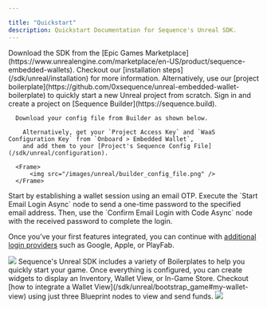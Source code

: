 ---

title: "Quickstart"
description: Quickstart Documentation for Sequence's Unreal SDK.
---

<Steps>
  <Step title="Install the Unreal SDK">
      Download the SDK from the [Epic Games Marketplace](https://www.unrealengine.com/marketplace/en-US/product/sequence-embedded-wallets).
      Checkout our [installation steps](/sdk/unreal/installation) for more information. Alternatively, use our
      [project boilerplate](https://github.com/0xsequence/unreal-embedded-wallet-boilerplate) to quickly start a new Unreal project from scratch.

  </Step>
  <Step title="Configure the SDK">
        Sign in and create a project on [Sequence Builder](https://sequence.build).

      Download your config file from Builder as shown below.

        Alternatively, get your `Project Access Key` and `WaaS Configuration Key` from `Onboard > Embedded Wallet`,
        and add them to your [Project's Sequence Config File](/sdk/unreal/configuration).

      <Frame>
          <img src="/images/unreal/builder_config_file.png" />
      </Frame>
  </Step>
  <Step title="Integrate E-Mail Login">
Start by establishing a wallet session using an email OTP. Execute the `Start Email Login Async` node to send a
one-time password to the specified email address. Then, use the `Confirm Email Login with Code Async` node with the
received password to complete the login.

Once you’ve your first features integrated, you can continue with [additional login providers](/sdk/unreal/authentication)
such as Google, Apple, or PlayFab.

<Frame caption="Email Otp">
    <img src="/images/unreal/email_otp.png" />
</Frame>
  </Step>
    <Step title="Test Sequence's Features">
Sequence's Unreal SDK includes a variety of Boilerplates to help you quickly start your game.
Once everything is configured, you can create widgets to display an Inventory, Wallet View, or In-Game Store.
Checkout [how to integrate a Wallet View](/sdk/unreal/bootstrap_game#my-wallet-view) using just three Blueprint nodes to view and send funds.

<Frame caption="Feature Wallet Demo">
    <img src="/images/unreal/feature_wallet_demo.gif" />
</Frame>

  </Step>
</Steps>
